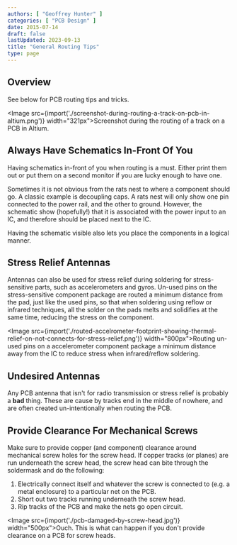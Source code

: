 ```yaml
---
authors: [ "Geoffrey Hunter" ]
categories: [ "PCB Design" ]
date: 2015-07-14
draft: false
lastUpdated: 2023-09-13
title: "General Routing Tips"
type: page
---
```



## Overview

See below for PCB routing tips and tricks.

<Image src={import('./screenshot-during-routing-a-track-on-pcb-in-altium.png')} width="321px">Screenshot during the routing of a track on a PCB in Altium.</Image>

## Always Have Schematics In-Front Of You

Having schematics in-front of you when routing is a must. Either print them out or put them on a second monitor if you are lucky enough to have one.

Sometimes it is not obvious from the rats nest to where a component should go. A classic example is decoupling caps. A rats nest will only show one pin connected to the power rail, and the other to ground. However, the schematic show (hopefully!) that it is associated with the power input to an IC, and therefore should be placed next to the IC. 

Having the schematic visible also lets you place the components in a logical manner.

## Stress Relief Antennas

Antennas can also be used for stress relief during soldering for stress-sensitive parts, such as accelerometers and gyros. Un-used pins on the stress-sensitive component package are routed a minimum distance from the pad, just like the used pins, so that when soldering using reflow or infrared techniques, all the solder on the pads melts and solidifies at the same time, reducing the stress on the component.

<Image src={import('./routed-accelrometer-footprint-showing-thermal-relief-on-not-connects-for-stress-relief.png')} width="800px">Routing un-used pins on a accelerometer component package a minimum distance away from the IC to reduce stress when infrared/reflow soldering.</Image>

## Undesired Antennas

Any PCB antenna that isn't for radio transmission or stress relief is probably a **bad** thing. These are cause by tracks end in the middle of nowhere, and are often created un-intentionally when routing the PCB.

## Provide Clearance For Mechanical Screws

Make sure to provide copper (and component) clearance around mechanical screw holes for the screw head. If copper tracks (or planes) are run underneath the screw head, the screw head can bite through the soldermask and do the following:

1. Electrically connect itself and whatever the screw is connected to (e.g. a metal enclosure) to a particular net on the PCB.
1. Short out two tracks running underneath the screw head.
1. Rip tracks of the PCB and make the nets go open circuit.

<Image src={import('./pcb-damaged-by-screw-head.jpg')} width="500px">Ouch. This is what can happen if you don't provide clearance on a PCB for screw heads.</Image>

